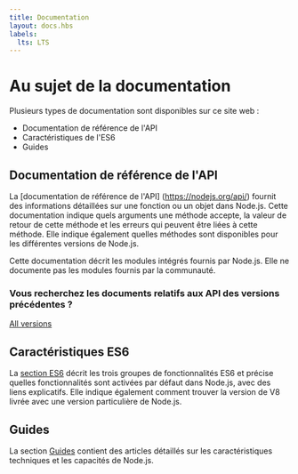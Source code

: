 ```yaml
---
title: Documentation
layout: docs.hbs
labels:
  lts: LTS
---
```



# Au sujet de la documentation

Plusieurs types de documentation sont disponibles sur ce site web :

- Documentation de référence de l'API
- Caractéristiques de l'ES6
- Guides

## Documentation de référence de l'API

La [documentation de référence de l'API] (https://nodejs.org/api/) fournit des informations détaillées sur une fonction ou un objet dans Node.js. Cette documentation indique quels arguments une méthode accepte, la valeur de retour de cette méthode et les erreurs qui peuvent être liées à cette méthode. Elle indique également quelles méthodes sont disponibles pour les différentes versions de Node.js.

Cette documentation décrit les modules intégrés fournis par Node.js. Elle ne documente pas les modules fournis par la communauté.

<div className="highlight-box">

### Vous recherchez les documents relatifs aux API des versions précédentes ?

<NodeApiVersionLinks />

[All versions](https://nodejs.org/docs/)

</div>

## Caractéristiques ES6

La [section ES6](/fr/docs/es6/) décrit les trois groupes de fonctionnalités ES6 et précise quelles fonctionnalités sont activées par défaut dans Node.js, avec des liens explicatifs. Elle indique également comment trouver la version de V8 livrée avec une version particulière de Node.js.

## Guides

La section [Guides](/fr/docs/guides/) contient des articles détaillés sur les caractéristiques techniques et les capacités de Node.js.
